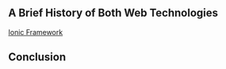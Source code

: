 
## A Brief History of Both Web Technologies




[Ionic Framework](https://ionicframework.com/) 


## Conclusion

